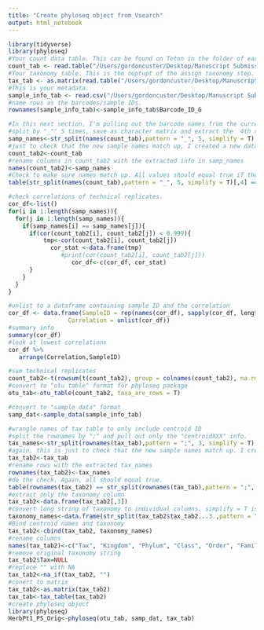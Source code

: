 ```yaml
---
title: "Create phyloseq object from Vsearch"
output: html_notebook
---
```


```r
library(tidyverse)
library(phyloseq)
#Your count data table. This can be found on Teton in the folder of each project. This currently has a name like otutable.esv. I manually changed the name to otutable_est.txt.
count_tab <- read.table("/Users/gordoncuster/Desktop/Manuscript Submissions/Herbicide and Microbes/Sequence_data/otutable_esv.txt", header=T, row.names=1, check.names=F)
#Your taxonomy table. This is the ouptupt of the assign taxonomy step. The output file is currently named something like OUT.sintax. I manually changed the name to XXX_Taxonomy.txt. 
tax_tab <- as.matrix(read.table("/Users/gordoncuster/Desktop/Manuscript Submissions/Herbicide and Microbes/Sequence_data/Herb1_Taxonomy.txt", header=F, row.names=1, check.names=F, na.strings="", sep="\t"))
#This is your metadata. 
sample_info_tab <- read.csv("/Users/gordoncuster/Desktop/Manuscript Submissions/Herbicide and Microbes/Sequence_data/Herb_Pt_1_IC_anion_cation_import_to_R.csv", header=T)
#name rows as the barcodes/sample IDs. 
rownames(sample_info_tab)<-sample_info_tab$Barcode_ID_G
```

```r
#In this next section, I'm pulling out the barcode names from the current sample names contatinig locus ID, forward MID, reverse MID, and Library number.
#split by "_"" 5 times, save as character matrix and extract the  4th slot.
samp_names<-str_split(names(count_tab),pattern = "_", 5, simplify = T)[,4]
#just to check that the new sample names match up, I created a new dataframe. I check this three lines below. 
count_tab2<-count_tab
#rename columns in count_tab2 with the extracted info in samp_names
names(count_tab2)<-samp_names
#Check to make sure names match up. All values should equal true if the new names are in the correct spot. 
table(str_split(names(count_tab),pattern = "_", 5, simplify = T)[,4] == names(count_tab2))

#check correlations of technical replicates.
cor_df<-list()
for(i in 1:length(samp_names)){
  for(j in 1:length(samp_names)){
    if(samp_names[i] == samp_names[j]){
      if(cor(count_tab2[i], count_tab2[j]) < 0.999){
          tmp<-cor(count_tab2[i], count_tab2[j])
            cor_stat <-data.frame(tmp) 
               #print(cor(count_tab2[i], count_tab2[j]))
                  cor_df<-c(cor_df, cor_stat)
      }
    }
  }
}

#unlist to a dataframe containing sample ID and the correlation
cor_df <- data.frame(SampleID = rep(names(cor_df), sapply(cor_df, length)),
                 Correlation = unlist(cor_df))
#summary info
summary(cor_df)
#look at lowest correlations
cor_df %>%
   arrange(Correlation,SampleID)

#sum technical replicates
count_tab2<-t(rowsum(t(count_tab2), group = colnames(count_tab2), na.rm = T))
#convert to "otu table" format for phyloseq package
otu_tab<-otu_table(count_tab2, taxa_are_rows = T)

#convert to "sample data" format
samp_dat<-sample_data(sample_info_tab)

#wrangle names of tax table to only include centroid ID
#split the rownames by ";" and pull out only the "centroidXXX" info. 
tax_names<-str_split(rownames(tax_tab),pattern = ";", 3, simplify = T)[,1]
#again, this is just to check that the new sample names match up. I created a new dataframe and do the actual check in the lines below. All values should equal true if the new names are in the correct spot. 
tax_tab2<-tax_tab
#rename rows with the extracted tax_names
rownames(tax_tab2)<-tax_names
#do the check. Again, all should equal true. 
table(rownames(tax_tab2) == str_split(rownames(tax_tab),pattern = ";", 3, simplify = T)[,1])
#extract only the taxonomy column
tax_tab2<-data.frame(tax_tab2[,3])
#convert long string of taxonomy to individual columns. simplify = T is great becasue it saves it as a matrix with values in indvidual columns. 
taxonomy_names<-data.frame(str_split(tax_tab2$tax_tab2...3.,pattern = ",", 7, simplify = T))
#Bind centroid names and taxonomy
tax_tab2<-cbind(tax_tab2, taxonomy_names)
#rename columns
names(tax_tab2)<-c("Tax", "Kingdom", "Phylum", "Class", "Order", "Family", "Genus", "Species")
#remove original taxonomy string
tax_tab2$Tax=NULL
#replace "" with NA
tax_tab2<-na_if(tax_tab2, "")
#conert to matrix
tax_tab2<-as.matrix(tax_tab2)
tax_tab<-tax_table(tax_tab2)
#create phyloseq object
library(phyloseq)
HerbPt1_PS_Orig<-phyloseq(otu_tab, samp_dat, tax_tab)
```










